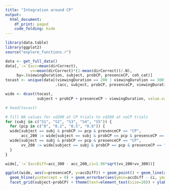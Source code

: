 ```yaml
---
title: "Integration around CP"
output:
  html_document:
    df_print: paged
    code_folding: hide
---
```

```r
library(data.table)
library(ggplot2)
source("explore_functions.r")
```

```r
data <- get_full_data()
data[,`:=`(acc=mean(dirCorrect),
           vv=mean(dirCorrect)*(1-mean(dirCorrect))/.N),
     by=.(viewingDuration, subject, probCP, presenceCP, coh_cat)]
tocast <- unique(data[(viewingDuration == 200 | viewingDuration == 300) & coh_cat == "th", 
                      .(acc, subject, probCP, presenceCP, viewingDuration, vv)])
```

```r
wide <- dcast(tocast, 
              subject + probCP + presenceCP ~ viewingDuration, value.var = c("acc", "vv"))
```

```r
# head(tocast)

# fill NA values for vd200 at CP trials to vd200 at noCP trials
for (subj in c("S1", "S2", "S3", "S4", "S5")) {
  for (pcp in c("0", "0.2", "0.5", "0.8")) {
  wide[subject == subj & probCP == pcp & presenceCP == "CP", 
       acc_200 := wide[subject == subj & probCP == pcp & presenceCP == "noCP", acc_200]]
  wide[subject == subj & probCP == pcp & presenceCP == "CP", 
       vv_200 := wide[subject == subj & probCP == pcp & presenceCP == "noCP", vv_200]]
  }
}

wide[,`:=`(accDiff=acc_300 - acc_200,ci=1.96*sqrt(vv_200+vv_300))]
```

```r
ggplot(wide, aes(x=presenceCP, y=accDiff)) + geom_point() + geom_line(aes(group=interaction(probCP, subject))) +
  geom_hline(yintercept = 0) + geom_errorbar(aes(ymin=accDiff - ci, ymax=accDiff + ci), width=.1) +
  facet_grid(subject~probCP) + theme(text=element_text(size=20)) + ylab("Acc(300) - Acc(200)") + ggtitle("Accuracy difference around CP")
```

